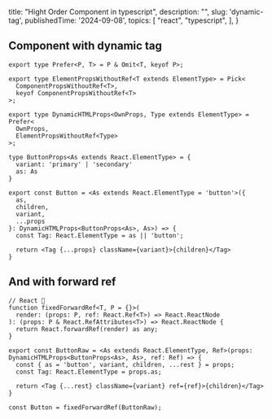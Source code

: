   title: "Hight Order Component in typescript",
  description: "",
  slug: 'dynamic-tag',
  publishedTime: '2024-09-08',
  topics: [
    "react",
    "typescript",
  ],
}

## Component with dynamic tag

```tsx
export type Prefer<P, T> = P & Omit<T, keyof P>;

export type ElementPropsWithoutRef<T extends ElementType> = Pick<
  ComponentPropsWithoutRef<T>,
  keyof ComponentPropsWithoutRef<T>
>;

export type DynamicHTMLProps<OwnProps, Type extends ElementType> = Prefer<
  OwnProps,
  ElementPropsWithoutRef<Type>
>;

type ButtonProps<As extends React.ElementType> = {
  variant: 'primary' | 'secondary'
  as: As
}

export const Button = <As extends React.ElementType = 'button'>({
  as,
  children, 
  variant,
  ...props 
}: DynamicHTMLProps<ButtonProps<As>, As>) => {
  const Tag: React.ElementType = as || 'button';

  return <Tag {...props} className={variant}>{children}</Tag>
}
```

## And with forward ref

```tsx
// React 🥰
function fixedForwardRef<T, P = {}>(
  render: (props: P, ref: React.Ref<T>) => React.ReactNode
): (props: P & React.RefAttributes<T>) => React.ReactNode {
  return React.forwardRef(render) as any;
}

export const ButtonRaw = <As extends React.ElementType, Ref>(props: DynamicHTMLProps<ButtonProps<As>, As>, ref: Ref) => {
  const { as = 'button', variant, children, ...rest } = props;
  const Tag: React.ElementType = props.as;

  return <Tag {...rest} className={variant} ref={ref}>{children}</Tag>
}

const Button = fixedForwardRef(ButtonRaw);

```
